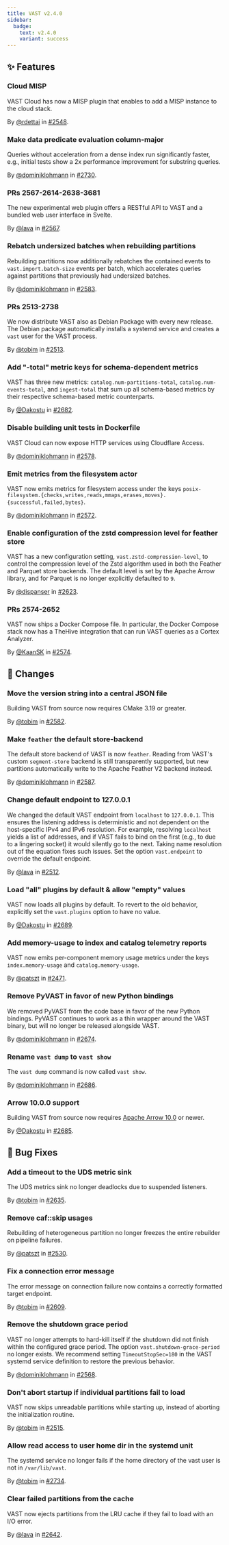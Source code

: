 ```yaml
---
title: VAST v2.4.0
sidebar:
  badge:
    text: v2.4.0
    variant: success
---
```


## ✨ Features

### Cloud MISP

VAST Cloud has now a MISP plugin that enables to add a MISP instance to the
cloud stack.

By [@rdettai](https://github.com/rdettai) in [#2548](https://github.com/tenzir/tenzir/pull/2548).

### Make data predicate evaluation column-major

Queries without acceleration from a dense index run significantly faster, e.g.,
initial tests show a 2x performance improvement for substring queries.

By [@dominiklohmann](https://github.com/dominiklohmann) in [#2730](https://github.com/tenzir/tenzir/pull/2730).

### PRs 2567-2614-2638-3681

The new experimental web plugin offers a RESTful API to VAST and a bundled web
user interface in Svelte.

By [@lava](https://github.com/lava) in [#2567](https://github.com/tenzir/tenzir/pull/2567).

### Rebatch undersized batches when rebuilding partitions

Rebuilding partitions now additionally rebatches the contained events to
`vast.import.batch-size` events per batch, which accelerates queries against
partitions that previously had undersized batches.

By [@dominiklohmann](https://github.com/dominiklohmann) in [#2583](https://github.com/tenzir/tenzir/pull/2583).

### PRs 2513-2738

We now distribute VAST also as Debian Package with every new release. The Debian
package automatically installs a systemd service and creates a `vast` user for
the VAST process.

By [@tobim](https://github.com/tobim) in [#2513](https://github.com/tenzir/tenzir/pull/2513).

### Add "-total" metric keys for schema-dependent metrics

VAST has three new metrics: `catalog.num-partitions-total`,
`catalog.num-events-total`, and `ingest-total` that sum up all schema-based
metrics by their respective schema-based metric counterparts.

By [@Dakostu](https://github.com/Dakostu) in [#2682](https://github.com/tenzir/tenzir/pull/2682).

### Disable building unit tests in Dockerfile

VAST Cloud can now expose HTTP services using Cloudflare Access.

By [@dominiklohmann](https://github.com/dominiklohmann) in [#2578](https://github.com/tenzir/tenzir/pull/2578).

### Emit metrics from the filesystem actor

VAST now emits metrics for filesystem access under the keys
`posix-filesystem.{checks,writes,reads,mmaps,erases,moves}.{successful,failed,bytes}`.

By [@dominiklohmann](https://github.com/dominiklohmann) in [#2572](https://github.com/tenzir/tenzir/pull/2572).

### Enable configuration of the zstd compression level for feather store

VAST has a new configuration setting, `vast.zstd-compression-level`, to control
the compression level of the Zstd algorithm used in both the Feather and
Parquet store backends. The default level is set by the Apache Arrow library,
and for Parquet is no longer explicitly defaulted to `9`.

By [@dispanser](https://github.com/dispanser) in [#2623](https://github.com/tenzir/tenzir/pull/2623).

### PRs 2574-2652

VAST now ships a Docker Compose file. In particular, the Docker Compose stack
now has a TheHive integration that can run VAST queries as a Cortex Analyzer.

By [@KaanSK](https://github.com/KaanSK) in [#2574](https://github.com/tenzir/tenzir/pull/2574).

## 🔄 Changes

### Move the version string into a central JSON file

Building VAST from source now requires CMake 3.19 or greater.

By [@tobim](https://github.com/tobim) in [#2582](https://github.com/tenzir/tenzir/pull/2582).

### Make `feather` the default store-backend

The default store backend of VAST is now `feather`. Reading from VAST's custom
`segment-store` backend is still transparently supported, but new partitions
automatically write to the Apache Feather V2 backend instead.

By [@dominiklohmann](https://github.com/dominiklohmann) in [#2587](https://github.com/tenzir/tenzir/pull/2587).

### Change default endpoint to 127.0.0.1

We changed the default VAST endpoint from `localhost` to `127.0.0.1`. This
ensures the listening address is deterministic and not dependent on the
host-specific IPv4 and IPv6 resolution. For example, resolving `localhost`
yields a list of addresses, and if VAST fails to bind on the first (e.g., to due
to a lingering socket) it would silently go to the next. Taking name resolution
out of the equation fixes such issues. Set the option `vast.endpoint` to
override the default endpoint.

By [@lava](https://github.com/lava) in [#2512](https://github.com/tenzir/tenzir/pull/2512).

### Load "all" plugins by default & allow "empty" values

VAST now loads all plugins by default. To revert to the old behavior,
explicitly set the `vast.plugins` option to have no value.

By [@Dakostu](https://github.com/Dakostu) in [#2689](https://github.com/tenzir/tenzir/pull/2689).

### Add memory-usage to index and catalog telemetry reports

VAST now emits per-component memory usage metrics under the keys
`index.memory-usage` and `catalog.memory-usage`.

By [@patszt](https://github.com/patszt) in [#2471](https://github.com/tenzir/tenzir/pull/2471).

### Remove PyVAST in favor of new Python bindings

We removed PyVAST from the code base in favor of the new Python bindings. PyVAST
continues to work as a thin wrapper around the VAST binary, but will no longer
be released alongside VAST.

By [@dominiklohmann](https://github.com/dominiklohmann) in [#2674](https://github.com/tenzir/tenzir/pull/2674).

### Rename `vast dump` to `vast show`

The `vast dump` command is now called `vast show`.

By [@dominiklohmann](https://github.com/dominiklohmann) in [#2686](https://github.com/tenzir/tenzir/pull/2686).

### Arrow 10.0.0 support

Building VAST from source now requires [Apache Arrow
10.0](https://arrow.apache.org/blog/2022/10/31/10.0.0-release/) or newer.

By [@Dakostu](https://github.com/Dakostu) in [#2685](https://github.com/tenzir/tenzir/pull/2685).

## 🐛 Bug Fixes

### Add a timeout to the UDS metric sink

The UDS metrics sink no longer deadlocks due to suspended listeners.

By [@tobim](https://github.com/tobim) in [#2635](https://github.com/tenzir/tenzir/pull/2635).

### Remove caf::skip usages

Rebuilding of heterogeneous partition no longer freezes the entire rebuilder on
pipeline failures.

By [@patszt](https://github.com/patszt) in [#2530](https://github.com/tenzir/tenzir/pull/2530).

### Fix a connection error message

The error message on connection failure now contains a correctly formatted
target endpoint.

By [@tobim](https://github.com/tobim) in [#2609](https://github.com/tenzir/tenzir/pull/2609).

### Remove the shutdown grace period

VAST no longer attempts to hard-kill itself if the shutdown did not finish
within the configured grace period. The option `vast.shutdown-grace-period` no
longer exists. We recommend setting `TimeoutStopSec=180` in the VAST systemd
service definition to restore the previous behavior.

By [@dominiklohmann](https://github.com/dominiklohmann) in [#2568](https://github.com/tenzir/tenzir/pull/2568).

### Don't abort startup if individual partitions fail to load

VAST now skips unreadable partitions while starting up, instead of aborting the
initialization routine.

By [@tobim](https://github.com/tobim) in [#2515](https://github.com/tenzir/tenzir/pull/2515).

### Allow read access to user home dir in the systemd unit

The systemd service no longer fails if the home directory of the vast user is
not in `/var/lib/vast`.

By [@tobim](https://github.com/tobim) in [#2734](https://github.com/tenzir/tenzir/pull/2734).

### Clear failed partitions from the cache

VAST now ejects partitions from the LRU cache if they fail to load with an I/O error.

By [@lava](https://github.com/lava) in [#2642](https://github.com/tenzir/tenzir/pull/2642).
